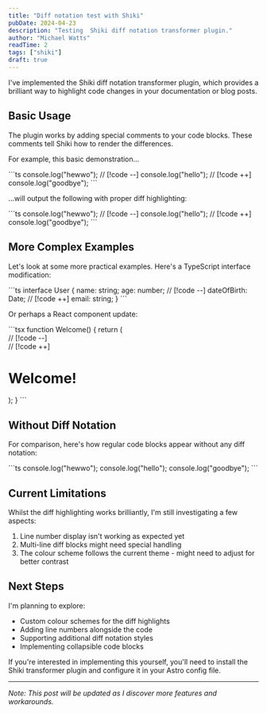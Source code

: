 ```yaml
---
title: "Diff notation test with Shiki"
pubDate: 2024-04-23
description: "Testing  Shiki diff notation transformer plugin."
author: "Michael Watts"
readTime: 2
tags: ["shiki"]
draft: true
---
```



<LeadParagraph>
  I've implemented the Shiki diff notation transformer plugin, which provides a
  brilliant way to highlight code changes in your documentation or blog posts.
</LeadParagraph>

## Basic Usage

The plugin works by adding special comments to your code blocks. These comments tell Shiki how to render the differences.

For example, this basic demonstration...

<CodeBlock filename="example.ts">
  ```ts console.log("hewwo"); // [!code --] console.log("hello"); // [!code ++]
  console.log("goodbye"); ```
</CodeBlock>

...will output the following with proper diff highlighting:

<CodeBlock filename="example.ts">
  ```ts console.log("hewwo"); // [!code --] console.log("hello"); // [!code ++]
  console.log("goodbye"); ```
</CodeBlock>

## More Complex Examples

Let's look at some more practical examples. Here's a TypeScript interface modification:

<CodeBlock filename="example.ts">
```ts
interface User {
  name: string;
  age: number; // [!code --]
  dateOfBirth: Date; // [!code ++]
  email: string;
}
```
</CodeBlock>

Or perhaps a React component update:

<CodeBlock filename="Welcome.tsx">
```tsx
function Welcome() {
    return (
        <div className="old-class"> // [!code --]
        <div className="new-class"> // [!code ++]
            <h1>Welcome!</h1>
        </div>
    );
}
```
</CodeBlock>

## Without Diff Notation

For comparison, here's how regular code blocks appear without any diff notation:

<CodeBlock filename="example.ts">
  ```ts console.log("hewwo"); console.log("hello"); console.log("goodbye"); ```
</CodeBlock>

## Current Limitations

Whilst the diff highlighting works brilliantly, I'm still investigating a few aspects:

1. Line number display isn't working as expected yet
2. Multi-line diff blocks might need special handling
3. The colour scheme follows the current theme - might need to adjust for better contrast

## Next Steps

I'm planning to explore:

- Custom colour schemes for the diff highlights
- Adding line numbers alongside the code
- Supporting additional diff notation styles
- Implementing collapsible code blocks

If you're interested in implementing this yourself, you'll need to install the Shiki transformer plugin and configure it in your Astro config file.

---

_Note: This post will be updated as I discover more features and workarounds._
